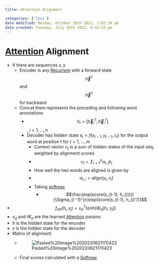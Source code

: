 ```yaml
---
title: Attention Alignment

categories: ['loss']
date modified: Monday, October 10th 2022, 2:02:34 pm
date created: Tuesday, July 26th 2022, 8:33:15 pm
---
```


# [Attention](Attention.qmd) Alignment
- If there are sequences $x, y$
	- Encoder is any [Recurrent](Recurrent.qmd) with a forward state $$\overrightarrow h^{T}$$ and $$\overleftarrow h^{T}$$ for backward
	- Concat them represents the preceding and following word annotations
		- $$h_{i}= [\overrightarrow h_{i}^{T}; \overleftarrow h_{i}^{T}]$$, $i = 1, …, n$
		- Decoder has hidden state $s_{t}= f(s_{t-1}, y_{t-1}, c_{t})$ for the output word at position t for $t = 1, …, m$
			- Context vector $c_{t}$ is a sum of hidden states of the input seq, weighted by alignment scores
			- $$c_{t}= \Sigma_{i=1}^{n}\alpha_{t,i}h_{i}$$
			- How well the two words are aligned is given by
			- $$\alpha_{t,i} = align(y_{t}, x_{i})$$
			- Taking [softmax](Softmax.qmd)
				- $$\frac{exp(score(s_{t-1}, h_{i}))}{\Sigma_{i'-1}^{n}exp(score(s_{t-1}, h_{i}'))}$$
- $$f_{att}(h_{i}, s_{j}) = v_{a}^{T}tanh(W_{a}[h_{i};s_{j}])$$
- $v_{a}$ and $W_{a}$ are the learned [Attention](Attention.qmd) params
- $h$ is the hidden state for the encoder
- $s$ is the hidden state for the decoder
- Matrix of alignment
	- ![Pasted%20image%2020220621170423](images/Pasted%20image%2020220621170423.png)
	- Final scores calculated with a [Softmax](Softmax.qmd)



